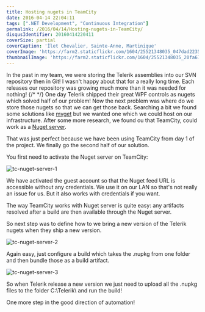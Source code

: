 ```yaml
---
title: Hosting nugets in TeamCity
date: 2016-04-14 22:04:11
tags: [".NET Development", "Continuous Integration"]
permalink: /2016/04/14/Hosting-nugets-in-TeamCity/
disqusIdentifier: 20160414220411
coverSize: partial
coverCaption: 'Îlet Chevalier, Sainte-Anne, Martinique'
coverImage: 'https://farm2.staticflickr.com/1604/25521348035_047dad2235_h.jpg'
thumbnailImage: 'https://farm2.staticflickr.com/1604/25521348035_20fa6744ce_q.jpg'
---
```

In the past in my team, we were storing the Telerik assemblies into our SVN repository then in Git! I wasn't happy about that for a really long time. Each releases our repository was growing much more than it was needed for nothing!
{/* <!-- more --> */}
One day Telerik shipped their great WPF controls as nugets which solved half of our problem! Now the next problem was where do we store those nugets so that we can get those back. Searching a bit we found some solutions like [myget](https://myget.org/) but we wanted one which we could host on our infrastructure. After some more research, we found ou that TeamCity, could work as a [Nuget server](https://confluence.jetbrains.com/display/TCD9/NuGet#NuGet-UsingTeamCityasNuGetServer).

That was just perfect because we have been using TeamCity from day 1 of the project. We finally go the  second half of our solution.

You first need to activate the Nuget server on TeamCity:

![tc-nuget-server-1](https://farm2.staticflickr.com/1674/26338964882_405d486347_o.png)

We have activated the guest account so that the Nuget feed URL is accessible without any credentials. We use it on our LAN so that's not really an issue for us. But it also works with credentials if you want.

The way TeamCity works with Nuget server is quite easy: any artifacts resolved after a build are then available through the Nuget server.

So next step was to define how to we bring a new version of the Telerik nugets when they ship a new version.

![tc-nuget-server-2](https://farm2.staticflickr.com/1441/26365113121_7f3047a0da_o.png)

Again easy, just configure a build which takes the .nupkg from one folder and then bundle those as a build artifact.

![tc-nuget-server-3](https://farm2.staticflickr.com/1671/25828490813_5a089e7001_o.png)

So when Telerik release a new version we just need to upload all the .nupkg files to the folder C:\Telerik\ and run the build!

One more step in the good direction of automation!
